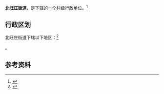 {{中国乡级行政区|14/06/02/004/000}}

'''北旺庄街道'''，是{{PRC admin/fullname|14/06/02/004/000|3}}下辖的一个[[村|村]]级行政单位。<ref>{{PRC admin/ref sgc|{{PRC admin/parent|14/06/02/004/000}}}}</ref>

== 行政区划 ==

北旺庄街道下辖以下地区：<ref>{{PRC admin/ref sgc|14/06/02/004/000}}</ref>

{{PRC admin/children|14/06/02/004/000}}。

== 参考资料 ==

{{reflist}}

{{行政区划小作品}}
{{PRC admin/navcat|14/06/02/004/000}}